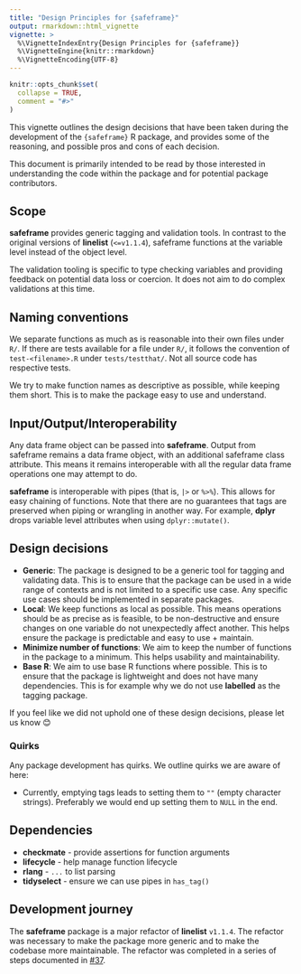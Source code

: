 ```yaml
---
title: "Design Principles for {safeframe}"
output: rmarkdown::html_vignette
vignette: >
  %\VignetteIndexEntry{Design Principles for {safeframe}}
  %\VignetteEngine{knitr::rmarkdown}
  %\VignetteEncoding{UTF-8}
---
```


```r
knitr::opts_chunk$set(
  collapse = TRUE,
  comment = "#>"
)
```

This vignette outlines the design decisions that have been taken during the development of the `{safeframe}` R package, and provides some of the reasoning, and possible pros and cons of each decision.

This document is primarily intended to be read by those interested in understanding the code within the package and for potential package contributors.

<!-- Text in angular brackets (<>) is to guide what to include for each section please delete the guidelines and replace for your package.

None of the sections are required, feel free to remove any sections not relevant to your package or add new sections if helpful. -->

## Scope

**safeframe** provides generic tagging and validation tools. In contrast to the original versions of **linelist** (`<=v1.1.4`), safeframe functions at the variable level instead of the object level. 

The validation tooling is specific to type checking variables and providing feedback on potential data loss or coercion. It does not aim to do complex validations at this time.

## Naming conventions

We separate functions as much as is reasonable into their own files under `R/`. If there are tests available for a file under `R/`, it follows the convention of `test-<filename>.R` under `tests/testthat/`. Not all source code has respective tests. 

We try to make function names as descriptive as possible, while keeping them short. This is to make the package easy to use and understand.

## Input/Output/Interoperability

Any data frame object can be passed into **safeframe**. Output from safeframe remains a data frame object, with an additional safeframe class attribute. This means it remains interoperable with all the regular data frame operations one may attempt to do. 

**safeframe** is interoperable with pipes (that is, `|>` or `%>%`). This allows for easy chaining of functions. Note that there are no guarantees that tags are preserved when piping or wrangling in another way. For example, **dplyr** drops variable level attributes when using `dplyr::mutate()`.

## Design decisions

* **Generic**: The package is designed to be a generic tool for tagging and validating data. This is to ensure that the package can be used in a wide range of contexts and is not limited to a specific use case. Any specific use cases should be implemented in separate packages.
* **Local**: We keep functions as local as possible. This means operations should be as precise as is feasible, to be non-destructive and ensure changes on one variable do not unexpectedly affect another. This helps ensure the package is predictable and easy to use + maintain.
* **Minimize number of functions**: We aim to keep the number of functions in the package to a minimum. This helps usability and maintainability.
* **Base R**: We aim to use base R functions where possible. This is to ensure that the package is lightweight and does not have many dependencies. This is for example why we do not use **labelled** as the tagging package.

If you feel like we did not uphold one of these design decisions, please let us know 😊

### Quirks

Any package development has quirks. We outline quirks we are aware of here:

* Currently, emptying tags leads to setting them to `""` (empty character strings). Preferably we would end up setting them to `NULL` in the end.

## Dependencies

* **checkmate** - provide assertions for function arguments
* **lifecycle** - help manage function lifecycle
* **rlang** - `...` to list parsing
* **tidyselect** - ensure we can use pipes in `has_tag()`

## Development journey

The **safeframe** package is a major refactor of **linelist** `v1.1.4`. The refactor was necessary to make the package more generic and to make the codebase more maintainable. The refactor was completed in a series of steps documented in [#37](https://github.com/epiverse-trace/safeframe/pull/37).

